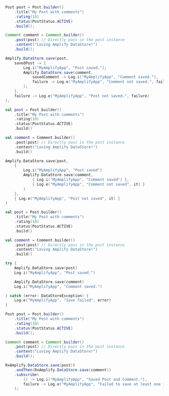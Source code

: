 <BlockSwitcher>
<Block name="Java">

```java
Post post = Post.builder()
    .title("My Post with comments")
    .rating(10)
    .status(PostStatus.ACTIVE)
    .build();

Comment comment = Comment.builder()
    .post(post) // Directly pass in the post instance
    .content("Loving Amplify DataStore!")
    .build();

Amplify.DataStore.save(post,
    savedPost -> {
        Log.i("MyAmplifyApp", "Post saved.");
        Amplify.DataStore.save(comment,
            savedComment -> Log.i("MyAmplifyApp", "Comment saved."),
            failure -> Log.e("MyAmplifyApp", "Comment not saved.", failure)
        );
    },
    failure -> Log.e("MyAmplifyApp", "Post not saved.", failure)
);
```

</Block>
<Block name="Kotlin - Callbacks">

```kotlin
val post = Post.builder()
    .title("My Post with comments")
    .rating(10)
    .status(PostStatus.ACTIVE)
    .build()

val comment = Comment.builder()
    .post(post) // Directly pass in the post instance
    .content("Loving Amplify DataStore!")
    .build()

Amplify.DataStore.save(post,
    {
        Log.i("MyAmplifyApp", "Post saved")
        Amplify.DataStore.save(comment,
            { Log.i("MyAmplifyApp", "Comment saved") },
            { Log.e("MyAmplifyApp", "Comment not saved", it) }
        )
    },
    { Log.e("MyAmplifyApp", "Post not saved", it) }
)
```

</Block>
<Block name="Kotlin - Coroutines (Beta)">

```kotlin
val post = Post.builder()
    .title("My Post with comments")
    .rating(10)
    .status(PostStatus.ACTIVE)
    .build()

val comment = Comment.builder()
    .post(post) // Directly pass in the post instance
    .content("Loving Amplify DataStore!")
    .build()

try {
    Amplify.DataStore.save(post)
    Log.i("MyAmplifyApp", "Post saved.")

    Amplify.DataStore.save(comment)
    Log.i("MyAmplifyApp", "Comment saved.")

} catch (error: DataStoreException) {
    Log.e("MyAmplifyApp", "Save failed", error)
}
```

</Block>
<Block name="RxJava">

```java
Post post = Post.builder()
    .title("My Post with comments")
    .rating(10)
    .status(PostStatus.ACTIVE)
    .build();

Comment comment = Comment.builder()
    .post(post) // Directly pass in the post instance
    .content("Loving Amplify DataStore!")
    .build();

RxAmplify.DataStore.save(post))
    .andThen(RxAmplify.DataStore.save(comment))
    .subscribe(
        () -> Log.i("MyAmplifyApp", "Saved Post and Comment."),
        failure -> Log.e("MyAmplifyApp", "Failed to save at least one item.", failure)
    );
```

</Block>
</BlockSwitcher>
